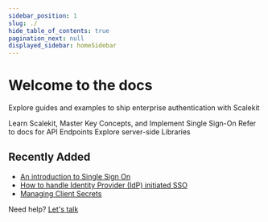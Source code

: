 ```yaml
---
sidebar_position: 1
slug: ./
hide_table_of_contents: true
pagination_next: null
displayed_sidebar: homeSidebar
---
```



# Welcome to the docs

<Subtitle>

Explore guides and examples to ship enterprise authentication with Scalekit

</Subtitle>

<CardList size="medium">
  <Card
    title="Quickstart"
    href="/sso/single-sign-on/quickstart-sso"
    linkText="Let's Get Started"
  >
    Learn Scalekit, Master Key Concepts, and Implement Single Sign-On
  </Card>
  <Card title="API Reference" href="=/apis" linkText="Explore">
    Refer to docs for API Endpoints
  </Card>
  <Card title="SDKs" href="/sdks" linkText="Explore">
    Explore server-side Libraries
  </Card>
</CardList>

## Recently Added

- [An introduction to Single Sign On](/single-sign-on/quickstart-sso)
- [How to handle Identity Provider (IdP) initiated SSO](/best-practices/handling-idp-initiated)
- [Managing Client Secrets](/best-practices/managing-client-secrets)

Need help? [Let's talk](mailto:support@scalekit.com)
